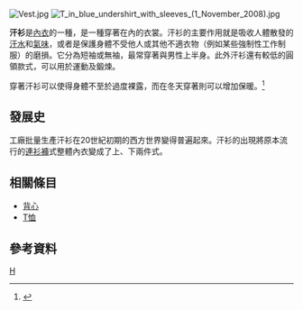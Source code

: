 {{Otheruses|汗衫 (消歧義)|subject=一種吸汗的內衣|other=其他同名事物}}

[[Image:Vest.jpg|thumb]]
[[Image:T_in_blue_undershirt_with_sleeves_(1_November_2008).jpg|thumb]]

'''汗衫'''是[[內衣|內衣]]的一種，是一種穿著在內的衣裳。汗衫的主要作用就是吸收人體散發的[[汗水|汗水]]和[[體味|氣味]]，或者是保護身體不受他人或其他不適衣物（例如某些強制性工作制服）的磨損。它分為短袖或無袖，最常穿著與男性上半身。此外汗衫還有較低的圓領款式，可以用於運動及鍛煉。

穿著汗衫可以使得身體不至於過度裸露，而在冬天穿著則可以增加保暖。<ref>{{Cite book|url=http://www.worldcat.org/oclc/217263653|title=Esquire: the handbook of style : a man's guide to looking good|date=2009-01-01|publisher=Hearst Books|isbn=9781588167460|location=New York, NY|language=en}}</ref>

== 發展史 ==
工廠批量生產汗衫在20世紀初期的西方世界變得普遍起來。汗衫的出現將原本流行的[[連衫褲|連衫褲]]式整體內衣變成了上、下兩件式。

== 相關條目 ==
* [[背心|背心]]
* [[T恤|T恤]]

== 參考資料 ==
{{Reflist}}

{{男性內衣}}
{{服飾小作品}}

[[Category:男式內衣|H]]
